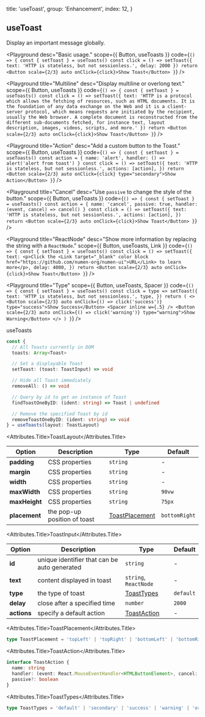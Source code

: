 
  title: 'useToast',
  group: 'Enhancement',
  index: 12,
}

## useToast

Display an important message globally.

<Playground
  desc="Basic usage."
  scope={{ Button, useToasts }}
  code={`
() => {
  const { setToast } = useToasts()
  const click = () => setToast({ text: 'HTTP is stateless, but not sessionless.', delay: 2000 })
  return <Button scale={2/3} auto onClick={click}>Show Toast</Button>
}
`}
/>

<Playground
  title="Multiline"
  desc="Display multiline or overlong text."
  scope={{ Button, useToasts }}
  code={`
() => {
  const { setToast } = useToasts()
  const click = () => setToast({ text: 'HTTP is a protocol which allows the fetching of resources, such as HTML documents. It is the foundation of any data exchange on the Web and it is a client-server protocol, which means requests are initiated by the recipient, usually the Web browser. A complete document is reconstructed from the different sub-documents fetched, for instance text, layout description, images, videos, scripts, and more.' })
  return <Button scale={2/3} auto onClick={click}>Show Toast</Button>
}
`}
/>

<Playground
  title="Action"
  desc="Add a custom button to the Toast."
  scope={{ Button, useToasts }}
  code={`
() => {
  const { setToast } = useToasts()
  const action = {
    name: 'alert',
    handler: () => alert('alert from toast')
  }
  const click = () => setToast({
    text: 'HTTP is stateless, but not sessionless.',
    actions: [action],
  })
  return <Button scale={2/3} auto onClick={click} type="secondary">Show Action</Button>
}
`}
/>

<Playground
  title="Cancel"
  desc="Use `passive` to change the style of the button."
  scope={{ Button, useToasts }}
  code={`
() => {
  const { setToast } = useToasts()
  const action = {
    name: 'cancel',
    passive: true,
    handler: (event, cancel) => cancel()
  }
  const click = () => setToast({
    text: 'HTTP is stateless, but not sessionless.',
    actions: [action],
  })
  return <Button scale={2/3} auto onClick={click}>Show Toast</Button>
}
`}
/>

<Playground
  title="ReactNode"
  desc="Show more information by replacing the string with a `ReactNode`."
  scope={{ Button, useToasts, Link }}
  code={`
() => {
  const { setToast } = useToasts()
  const click = () => setToast({
    text: <p>Click the <Link target="_blank" color block href="https://github.com/numen-org/numen-ui">URL</Link> to learn more</p>,
    delay: 4000,
  })
  return <Button scale={2/3} auto onClick={click}>Show Toast</Button>
}
`}
/>

<Playground
  title="Type"
  scope={{ Button, useToasts, Spacer }}
  code={`
() => {
  const { setToast } = useToasts()
  const click = type => setToast({
    text: 'HTTP is stateless, but not sessionless.',
    type,
  })
  return (
    <>
    <Button scale={2/3} auto onClick={() => click('success')} type="success">Show Success</Button>
    <Spacer inline w={.5} />
    <Button scale={2/3} auto onClick={() => click('warning')} type="warning">Show Warning</Button>
    </>
  )
}
`}
/>

<Attributes edit="/pages/en-us/hooks/use-toast.mdx">
<Attributes.Title>useToasts</Attributes.Title>

```ts
const {
  // All Toasts currently in DOM
  toasts: Array<Toast>

  // Set a displayable Toast
  setToast: (toast: ToastInput) => void

  // Hide all Toast immediately
  removeAll: () => void

  // Query by id to get an instance of Toast
  findToastOneByID: (ident: string) => Toast | undefined

  // Remove the specified Toast by id
  removeToastOneByID: (ident: string) => void
} = useToasts(layout: ToastLayout)
```

<Attributes.Title>ToastLayout</Attributes.Title>

| Option        | Description                  | Type                              | Default       |
| ------------- | ---------------------------- | --------------------------------- | ------------- |
| **padding**   | CSS properties               | `string`                          | -             |
| **margin**    | CSS properties               | `string`                          | -             |
| **width**     | CSS properties               | `string`                          | -             |
| **maxWidth**  | CSS properties               | `string`                          | `90vw`        |
| **maxHeight** | CSS properties               | `string`                          | `75px`        |
| **placement** | the pop-up position of toast | [ToastPlacement](#toastplacement) | `bottomRight` |

<Attributes.Title>ToastInput</Attributes.Title>

| Option      | Description                                  | Type                        | Default   |
| ----------- | -------------------------------------------- | --------------------------- | --------- |
| **id**      | unique identifier that can be auto generated | `string`                    | -         |
| **text**    | content displayed in toast                   | `string`, `ReactNode`       | -         |
| **type**    | the type of toast                            | [ToastTypes](#toasttypes)   | `default` |
| **delay**   | close after a specified time                 | `number`                    | `2000`    |
| **actions** | specify a default action                     | [ToastAction](#toastaction) | -         |

<Attributes.Title>ToastPlacement</Attributes.Title>

```ts
type ToastPlacement = 'topLeft' | 'topRight' | 'bottomLeft' | 'bottomRight'
```

<Attributes.Title>ToastAction</Attributes.Title>

```ts
interface ToastAction {
  name: string
  handler: (event: React.MouseEventHandler<HTMLButtonElement>, cancel: Function) => void
  passive?: boolean
}
```

<Attributes.Title>ToastTypes</Attributes.Title>

```ts
type ToastTypes = 'default' | 'secondary' | 'success' | 'warning' | 'error'
```

</Attributes>

